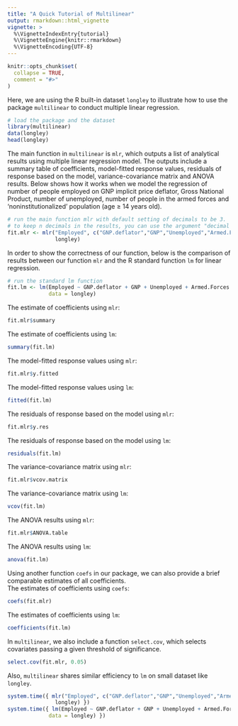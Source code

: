 ```yaml
---
title: "A Quick Tutorial of Multilinear"
output: rmarkdown::html_vignette
vignette: >
  %\VignetteIndexEntry{tutorial}
  %\VignetteEngine{knitr::rmarkdown}
  %\VignetteEncoding{UTF-8}
---
```


```r
knitr::opts_chunk$set(
  collapse = TRUE,
  comment = "#>"
)
```

Here, we are using the R built-in dataset `longley` to illustrate how to use the package `multilinear` to conduct multiple linear regression.

```r
# load the package and the dataset
library(multilinear)
data(longley)
head(longley)
```

The main function in `multilinear` is `mlr`, which outputs a list of analytical results using multiple linear regression model. The outputs include a summary table of coefficients, model-fitted response values, residuals of response based on the model, variance-covariance matrix and ANOVA results. Below shows how it works when we model the regression of number of people employed on GNP implicit price deflator, Gross National Product, number of unemployed, number of people in the armed forces and ‘noninstitutionalized’ population (age ≥ 14 years old).

```r
# run the main function mlr with default setting of decimals to be 3. 
# to keep n decimals in the results, you can use the argument "decimal = n" in the function
fit.mlr <- mlr("Employed", c("GNP.deflator","GNP","Unemployed","Armed.Forces","Population"), 
               longley)
```

In order to show the correctness of our function, below is the comparison of results between our function `mlr` and the R standard function `lm` for linear regression.

```r
# run the standard lm function
fit.lm <- lm(Employed ~ GNP.deflator + GNP + Unemployed + Armed.Forces + Population, 
             data = longley)
```

The estimate of coefficients using `mlr`:
```r
fit.mlr$summary
```

The estimate of coefficients using `lm`:
```r
summary(fit.lm)
```

The model-fitted response values using `mlr`:
```r
fit.mlr$y.fitted
```

The model-fitted response values using `lm`:
```r
fitted(fit.lm)
```

The residuals of response based on the model using `mlr`:
```r
fit.mlr$y.res
```

The residuals of response based on the model using `lm`:
```r
residuals(fit.lm)
```

The variance-covariance matrix using `mlr`:
```r
fit.mlr$vcov.matrix
```

The variance-covariance matrix using `lm`:
```r
vcov(fit.lm)
```

The ANOVA results using `mlr`:
```r
fit.mlr$ANOVA.table
```

The ANOVA results using `lm`:
```r
anova(fit.lm)
```

Using another function `coefs` in our package, we can also provide a brief comparable estimates of all coefficients.     
The estimates of coefficients using `coefs`:
```r
coefs(fit.mlr)
```

The estimates of coefficients using `lm`:
```r
coefficients(fit.lm)
```

In `multilinear`, we also include a function `select.cov`, which selects covariates passing a given threshold of significance.
```r
select.cov(fit.mlr, 0.05)
```

Also, `multilinear` shares similar efficiency to `lm` on small dataset like `longley`.
```r
system.time({ mlr("Employed", c("GNP.deflator","GNP","Unemployed","Armed.Forces","Population"), 
               longley) })
system.time({ lm(Employed ~ GNP.deflator + GNP + Unemployed + Armed.Forces + Population, 
             data = longley) })
```





